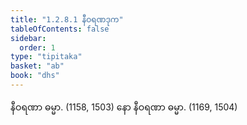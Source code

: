 ```yaml
---
title: "1.2.8.1 နီဝရဏဒုက"
tableOfContents: false
sidebar:
  order: 1
type: "tipitaka"
basket: "ab"
book: "dhs"
---
```



<DynamicBreadcrumb />

<Division number="66" book="dhs" e="ch" v="29" p="10">

<Paragraph number="162" book="dhs">
နီဝရဏာ ဓမ္မာ. (<Emphasis>1158, 1503</Emphasis>)
</Paragraph>

<Paragraph number="163" book="dhs">
နော နီဝရဏာ ဓမ္မာ. (<Emphasis>1169, 1504</Emphasis>)
</Paragraph>
</Division>